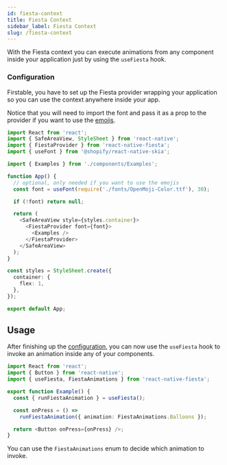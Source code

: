 ```yaml
---
id: fiesta-context
title: Fiesta Context
sidebar_label: Fiesta Context
slug: /fiesta-context
---
```


With the Fiesta context you can execute animations from any component inside your application just by using the `useFiesta` hook.

### Configuration

Firstable, you have to set up the Fiesta provider wrapping your application so you can use the context anywhere inside your app.

Notice that you will need to import the font and pass it as a prop to the provider if you want to use the [emojis](./components/emojis).

```typescript
import React from 'react';
import { SafeAreaView, StyleSheet } from 'react-native';
import { FiestaProvider } from 'react-native-fiesta';
import { useFont } from '@shopify/react-native-skia';

import { Examples } from './components/Examples';

function App() {
  // optional, only needed if you want to use the emojis
  const font = useFont(require('./fonts/OpenMoji-Color.ttf'), 30);

  if (!font) return null;

  return (
    <SafeAreaView style={styles.container}>
      <FiestaProvider font={font}>
        <Examples />
      </FiestaProvider>
    </SafeAreaView>
  );
}

const styles = StyleSheet.create({
  container: {
    flex: 1,
  },
});

export default App;
```

## Usage

After finishing up the [configuration](#configuration), you can now use the `useFiesta` hook to invoke an animation inside any of your components.

```typescript
import React from 'react';
import { Button } from 'react-native';
import { useFiesta, FiestaAnimations } from 'react-native-fiesta';

export function Example() {
  const { runFiestaAnimation } = useFiesta();

  const onPress = () =>
    runFiestaAnimation({ animation: FiestaAnimations.Balloons });

  return <Button onPress={onPress} />;
}
```

You can use the `FiestaAnimations` enum to decide which animation to invoke.
